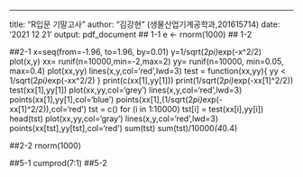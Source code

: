 ---
title: "R입문 기말고사"
author: "김강현" (생물산업기계공학과,201615714)
date: '2021 12 21 '
output: pdf_document
## 1-1
e <- rnorm(1000)
## 1-2

##2-1
x=seq(from=-1.96, to=1.96, by=0.01)
y=1/sqrt(2*pi)*exp(-x^2/2)
plot(x,y)
xx= runif(n=10000,min=-2,max=2)
yy= runif(n=10000, min=0.05, max=0.4)
plot(xx,yy)
lines(x,y,col='red',lwd=3)
test = function(xx,yy){
  yy < 1/sqrt(2*pi)*exp(-xx^2/2)
}
print(c(xx[1],yy[1]))
print(1/sqrt(2*pi)*exp(-xx[1]^2/2))
test(xx[1],yy[1])
plot(xx,yy,col='grey')
lines(x,y,col='red',lwd=3)
points(xx[1],yy[1],col='blue')
points(xx[1],(1/sqrt(2*pi)*exp(-xx[1]^2/2)),col='red')
tst = c()
for (i in 1:10000) tst[i] = test(xx[i],yy[i])
head(tst)
plot(xx,yy,col='gray')
lines(x,y,col='red',lwd=3)
points(xx[tst],yy[tst],col='red')
sum(tst)
sum(tst)/10000*(4*0.4)

##2-2
rnorm(1000)

##5-1
cumprod(7:1)
##5-2

